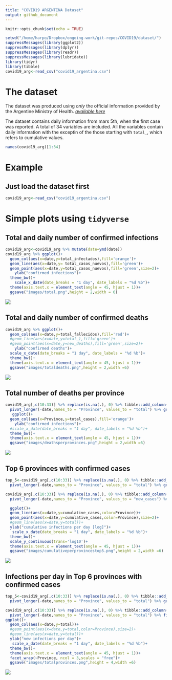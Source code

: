```yaml
---
title: "COVID19 ARGENTINA Dataset"
output: github_document
---
```


```r
knitr::opts_chunk$set(echo = TRUE)
```

```r
setwd("/home/harpo/Dropbox/ongoing-work/git-repos/COVID19/dataset/")
suppressMessages(library(ggplot2))
suppressMessages(library(dplyr))
suppressMessages(library(readr))
suppressMessages(library(lubridate))
library(tidyr)
library(tibble)
covid19_arg<-read_csv("covid19_argentina.csv")
```

# The dataset
The dataset was produced using *only* the official information provided by the Argentine Ministry of Health. 
[*available here*](https://www.argentina.gob.ar/coronavirus/informe-diario)

The dataset contains daily information from mars 5th, when the first case was reported. A total of 34 variables are included. All the variables contain daily information with the exceptin of the those starting with `total_`, which refers to cumulative values.

```r
names(covid19_arg)[1:34]
```


# Example

## Just load the dataset first
```r
covid19_arg<-read_csv("covid19_argentina.csv")
```


# Simple plots using `tidyverse`

## Total and daily number of confirmed infections 


```r
covid19_arg<-covid19_arg %>% mutate(date=ymd(date))
covid19_arg %>% ggplot()+
  geom_col(aes(x=date,y=total_infectados),fill='orange')+
  geom_line(aes(x=date,y= total_casos_nuevos),fill='green')+
  geom_point(aes(x=date,y=total_casos_nuevos),fill='green',size=2)+
    ylab("confirmed infections")+
  theme_bw()+
    scale_x_date(date_breaks = "1 day", date_labels = "%d %b")+
  theme(axis.text.x = element_text(angle = 45, hjust = 1))+
  ggsave("images/total.png",height = 2,width = 6)
```

![](./images/total.png)

## Total and daily number of confirmed deaths

```r
covid19_arg %>% ggplot()+
  geom_col(aes(x=date,y=total_fallecidos),fill='red')+
  #geom_line(aes(x=date,y=total_),fill='green')+
  #geom_point(aes(x=date,y=new_deaths),fill='green',size=2)+
    ylab("confirmed deaths")+
  scale_x_date(date_breaks = "1 day", date_labels = "%d %b")+
  theme_bw()+
  theme(axis.text.x = element_text(angle = 45, hjust = 1))+
  ggsave("images/totaldeaths.png",height = 2,width =6)
```
![](./images/totaldeaths.png)

## Total number of deaths per province

```r

covid19_arg[,c(10:33)] %>% replace(is.na(.), 0) %>% tibble::add_column(date=covid19_arg$date) %>%
  pivot_longer(-date,names_to = "Province", values_to = "total") %>% group_by(Province) %>% summarise(total_cases=sum(total)) %>% arrange((total_cases)) %>%
   ggplot()+
  geom_col(aes(x=Province,y=total_cases),fill='orange')+
    ylab("confirmed infections")+
  #scale_x_date(date_breaks = "1 day", date_labels = "%d %b")+
  theme_bw()+
  theme(axis.text.x = element_text(angle = 45, hjust = 1))+
  ggsave("images/deathsperprovinces.png",height = 2,width =6)
```
![](./images/deathsperprovinces.png)


## Top 6 provinces with confirmed cases 

```r

top_5<-covid19_arg[,c(10:33)] %>% replace(is.na(.), 0) %>% tibble::add_column(date=covid19_arg$date) %>%
  pivot_longer(-date,names_to = "Province", values_to = "total") %>% group_by(Province) %>% summarise(total_cases=sum(total)) %>%  top_n(5) %>% select(Province)

covid19_arg[,c(10:33)] %>% replace(is.na(.), 0) %>% tibble::add_column(date=covid19_arg$date) %>%group_by(date) %>%
  pivot_longer(-date,names_to = "Province", values_to = "new_cases") %>% group_by(Province) %>% mutate(cumulative_cases=cumsum(new_cases)) %>% arrange(desc(cumulative_cases)) %>% filter( Province %in% unlist(as.list(top_5))) %>% 

  ggplot()+
  geom_line(aes(x=date,y=cumulative_cases,color=Province))+
  geom_point(aes(x=date,y=cumulative_cases,color=Province),size=2)+
  #geom_line(aes(x=date,y=total))+
  ylab("cumulative infections per day [log]")+
   scale_x_date(date_breaks = "1 day", date_labels = "%d %b")+
  theme_bw()+
  scale_y_continuous(trans='log10')+
  theme(axis.text.x = element_text(angle = 45, hjust = 1))+
  ggsave("images/cumulativeperprovincestop5.png",height = 2,width =6)


```

![](./images/cumulativeperprovincestop5.png)


## Infections per day in Top 6 provinces with confirmed cases 

```r

top_5<-covid19_arg[,c(10:33)] %>% replace(is.na(.), 0) %>% tibble::add_column(date=covid19_arg$date) %>%
  pivot_longer(-date,names_to = "Province", values_to = "total") %>% group_by(Province) %>% summarise(total_cases=sum(total)) %>%  top_n(6) %>% select(Province)

covid19_arg[,c(10:33)] %>% replace(is.na(.), 0) %>% tibble::add_column(date=covid19_arg$date) %>%
  pivot_longer(-date,names_to = "Province", values_to = "total") %>% filter( Province %in% unlist(as.list(top_5))) %>% 
ggplot()+
  geom_col(aes(x=date,y=total))+
  #geom_point(aes(x=date,y=total,color=Province),size=2)+
  #geom_line(aes(x=date,y=total))+
  ylab("new infections per day")+
   scale_x_date(date_breaks = "1 day", date_labels = "%d %b")+
  theme_bw()+
  theme(axis.text.x = element_text(angle = 45, hjust = 1))+
  facet_wrap(~Province, ncol = 3,scales = "free")+
  ggsave("images/totalprovinces.png",height = 4,width =6)
```

![](./images/totalprovinces.png)
